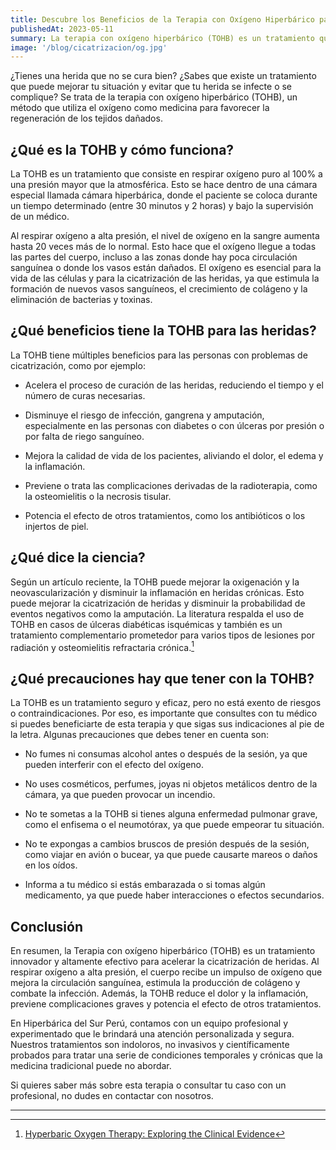 ```yaml
---
title: Descubre los Beneficios de la Terapia con Oxígeno Hiperbárico para Sanar Heridas
publishedAt: 2023-05-11
summary: La terapia con oxígeno hiperbárico (TOHB) es un tratamiento que consiste en respirar oxígeno puro a una presión mayor que la normal. Esto puede acelerar la cicatrización de las heridas y prevenir complicaciones graves. En este artículo te explicamos qué es la TOHB, cómo funciona y qué beneficios tiene para las personas con problemas de cicatrización.
image: '/blog/cicatrizacion/og.jpg'
---
```


¿Tienes una herida que no se cura bien? ¿Sabes que existe un tratamiento que puede mejorar tu situación y evitar que tu herida se infecte o se complique? Se trata de la terapia con oxígeno hiperbárico (TOHB), un método que utiliza el oxígeno como medicina para favorecer la regeneración de los tejidos dañados.

## ¿Qué es la TOHB y cómo funciona?

La TOHB es un tratamiento que consiste en respirar oxígeno puro al 100% a una presión mayor que la atmosférica. Esto se hace dentro de una cámara especial llamada cámara hiperbárica, donde el paciente se coloca durante un tiempo determinado (entre 30 minutos y 2 horas) y bajo la supervisión de un médico.

Al respirar oxígeno a alta presión, el nivel de oxígeno en la sangre aumenta hasta 20 veces más de lo normal. Esto hace que el oxígeno llegue a todas las partes del cuerpo, incluso a las zonas donde hay poca circulación sanguínea o donde los vasos están dañados. El oxígeno es esencial para la vida de las células y para la cicatrización de las heridas, ya que estimula la formación de nuevos vasos sanguíneos, el crecimiento de colágeno y la eliminación de bacterias y toxinas.

## ¿Qué beneficios tiene la TOHB para las heridas?

La TOHB tiene múltiples beneficios para las personas con problemas de cicatrización, como por ejemplo:

- Acelera el proceso de curación de las heridas, reduciendo el tiempo y el número de curas necesarias.

- Disminuye el riesgo de infección, gangrena y amputación, especialmente en las personas con diabetes o con úlceras por presión o por falta de riego sanguíneo.

- Mejora la calidad de vida de los pacientes, aliviando el dolor, el edema y la inflamación.

- Previene o trata las complicaciones derivadas de la radioterapia, como la osteomielitis o la necrosis tisular.

- Potencia el efecto de otros tratamientos, como los antibióticos o los injertos de piel.

## ¿Qué dice la ciencia?

Según un artículo reciente, la TOHB puede mejorar la oxigenación y la neovascularización y disminuir la inflamación en heridas crónicas. Esto puede mejorar la cicatrización de heridas y disminuir la probabilidad de eventos negativos como la amputación. La literatura respalda el uso de TOHB en casos de úlceras diabéticas isquémicas y también es un tratamiento complementario prometedor para varios tipos de lesiones por radiación y osteomielitis refractaria crónica.[^1]

## ¿Qué precauciones hay que tener con la TOHB?

La TOHB es un tratamiento seguro y eficaz, pero no está exento de riesgos o contraindicaciones. Por eso, es importante que consultes con tu médico si puedes beneficiarte de esta terapia y que sigas sus indicaciones al pie de la letra. Algunas precauciones que debes tener en cuenta son:

- No fumes ni consumas alcohol antes o después de la sesión, ya que pueden interferir con el efecto del oxígeno.

- No uses cosméticos, perfumes, joyas ni objetos metálicos dentro de la cámara, ya que pueden provocar un incendio.

- No te sometas a la TOHB si tienes alguna enfermedad pulmonar grave, como el enfisema o el neumotórax, ya que puede empeorar tu situación.

- No te expongas a cambios bruscos de presión después de la sesión, como viajar en avión o bucear, ya que puede causarte mareos o daños en los oídos.

- Informa a tu médico si estás embarazada o si tomas algún medicamento, ya que puede haber interacciones o efectos secundarios.

## Conclusión

En resumen, la Terapia con oxígeno hiperbárico (TOHB) es un tratamiento innovador y altamente efectivo para acelerar la cicatrización de heridas. Al respirar oxígeno a alta presión, el cuerpo recibe un impulso de oxígeno que mejora la circulación sanguínea, estimula la producción de colágeno y combate la infección. Además, la TOHB reduce el dolor y la inflamación, previene complicaciones graves y potencia el efecto de otros tratamientos.

En Hiperbárica del Sur Perú, contamos con un equipo profesional y experimentado que le brindará una atención personalizada y segura. Nuestros tratamientos son indoloros, no invasivos y científicamente probados para tratar una serie de condiciones temporales y crónicas que la medicina tradicional puede no abordar.

Si quieres saber más sobre esta terapia o consultar tu caso con un profesional, no dudes en contactar con nosotros.

---

[^1]: [Hyperbaric Oxygen Therapy: Exploring the Clinical Evidence](https://journals.lww.com/aswcjournal/Fulltext/2017/04000/Hyperbaric_Oxygen_Therapy__Exploring_the_Clinical.8.aspx)
